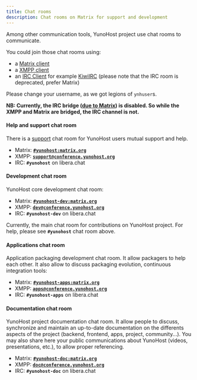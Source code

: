 ```yaml
---
title: Chat rooms
description: Chat rooms on Matrix for support and development
---
```


Among other communication tools, YunoHost project use chat rooms to communicate.

You could join those chat rooms using:

- a [Matrix client](https://matrix.org/ecosystem/clients/)
- a [XMPP client](https://xmpp.org/software/)
- an [IRC Client](https://en.wikipedia.org/wiki/Comparison_of_Internet_Relay_Chat_clients) for example [KiwiIRC](https://web.libera.chat/#yunohost) (please note that the IRC room is deprecated, prefer Matrix)

Please change your username, as we got legions of `ynhuser`s.

**NB: Currently, the IRC bridge ([due to Matrix](https://libera.chat/guides/faq#are-bridges-allowed)) is disabled. So while the XMPP and Matrix are bridged, the IRC channel is not.**

#### Help and support chat room

There is a [support](/community/help) chat room for YunoHost users mutual support and help.

- Matrix: **[`#yunohost:matrix.org`](https://matrix.to/#/#yunohost:matrix.org)**
- XMPP: **[`support@conference.yunohost.org`](xmpp:support@conference.yunohost.org?join)**
- IRC: **`#yunohost`** on libera.chat

#### Development chat room

YunoHost core development chat room:

- Matrix: **[`#yunohost-dev:matrix.org`](https://matrix.to/#/#yunohost-dev:matrix.org)**
- XMPP: **[`dev@conference.yunohost.org`](xmpp:dev@conference.yunohost.org?join)**
- IRC: **`#yunohost-dev`** on libera.chat

Currently, the main chat room for contributions on YunoHost project.
For help, please see **`#yunohost`** chat room above.

#### Applications chat room

Application packaging development chat room. It allow packagers to help each other.
It also allow to discuss packaging evolution, continuous integration tools:

- Matrix: **[`#yunohost-apps:matrix.org`](https://matrix.to/#/#yunohost-apps:matrix.org)**
- XMPP: **[`apps@conference.yunohost.org`](xmpp:apps@conference.yunohost.org?join)**
- IRC: **`#yunohost-apps`** on libera.chat

#### Documentation chat room

YunoHost project documentation chat room. It allow people to discuss, synchronize and maintain
an up-to-date documentation on the differents aspects of the project (backend, frontend, apps, project, community...).
You may also share here your public communications about YunoHost (videos, presentations, etc.), to allow proper referencing.

- Matrix: **[`#yunohost-doc:matrix.org`](https://matrix.to/#/#yunohost-doc:matrix.org)**
- XMPP: **[`doc@conference.yunohost.org`](xmpp:doc@conference.yunohost.org?join)**
- IRC: **`#yunohost-doc`** on libera.chat
